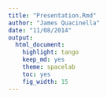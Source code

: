 ```yaml
---
title: "Presentation.Rmd"
author: "James Quacinella"
date: "11/08/2014"
output:
  html_document:
    highlight: tango
    keep_md: yes
    theme: spacelab
    toc: yes
    fig_width: 15
---
```


